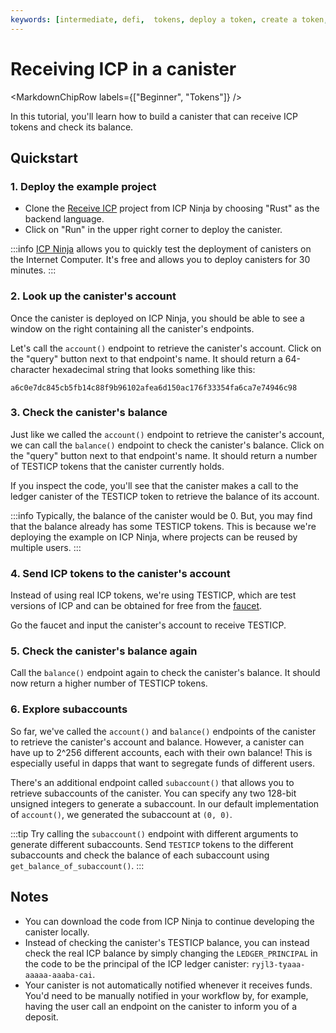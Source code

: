 ```yaml
---
keywords: [intermediate, defi,  tokens, deploy a token, create a token, icrc1]
---
```



# Receiving ICP in a canister

<MarkdownChipRow labels={["Beginner", "Tokens"]} />

In this tutorial, you'll learn how to build a <GlossaryTooltip>canister</GlossaryTooltip> that can receive ICP tokens and check its balance.

## Quickstart

### 1. Deploy the example project

- Clone the [Receive ICP](https://icp.ninja/projects/receive-icp) project from ICP Ninja by choosing "Rust" as the backend language.
- Click on "Run" in the upper right corner to deploy the canister.

:::info
[ICP Ninja](https://icp.ninja) allows you to quickly test the deployment of canisters on the Internet Computer.
It's free and allows you to deploy canisters for 30 minutes.
:::

### 2. Look up the canister's account

Once the canister is deployed on ICP Ninja, you should be able to see a window on the right containing all the canister's endpoints.

Let's call the `account()` endpoint to retrieve the canister's account. Click on the "query" button next to that endpoint's name.
It should return a 64-character hexadecimal string that looks something like this:

```text
a6c0e7dc845cb5fb14c88f9b96102afea6d150ac176f33354fa6ca7e74946c98
```

### 3. Check the canister's balance

Just like we called the `account()` endpoint to retrieve the canister's account, we can call the `balance()` endpoint to check the canister's balance.
Click on the "query" button next to that endpoint's name.
It should return a number of TESTICP tokens that the canister currently holds.

If you inspect the code, you'll see that the canister makes a call to the ledger canister of the TESTICP token to retrieve the balance of its account.

:::info
Typically, the balance of the canister would be 0. But, you may find that the balance already has some TESTICP tokens.
This is because we're deploying the example on ICP Ninja, where projects can be reused by multiple users.
:::

### 4. Send ICP tokens to the canister's account

Instead of using real ICP tokens, we're using TESTICP, which are test versions of ICP and can be obtained for free from the [faucet](https://faucet.internetcomputer.org/).

Go the faucet and input the canister's account to receive TESTICP.

### 5. Check the canister's balance again

Call the `balance()` endpoint again to check the canister's balance. It should now return a higher number of TESTICP tokens.

### 6. Explore subaccounts

So far, we've called the `account()` and `balance()` endpoints of the canister to retrieve the canister's account and balance.
However, a canister can have up to 2^256 different accounts, each with their own balance!
This is especially useful in dapps that want to segregate funds of different users.

There's an additional endpoint called `subaccount()` that allows you to retrieve subaccounts of the canister.
You can specify any two 128-bit unsigned integers to generate a subaccount.
In our default implementation of `account()`, we generated the subaccount at `(0, 0)`.

:::tip
Try calling the `subaccount()` endpoint with different arguments to generate different subaccounts.
Send `TESTICP` tokens to the different subaccounts and check the balance of each subaccount using `get_balance_of_subaccount()`.
:::

## Notes

- You can download the code from ICP Ninja to continue developing the canister locally.
- Instead of checking the canister's TESTICP balance, you can instead check the real ICP balance by simply changing the `LEDGER_PRINCIPAL` in the code to be the principal of the ICP ledger canister: `ryjl3-tyaaa-aaaaa-aaaba-cai`.
- Your canister is not automatically notified whenever it receives funds. You'd need to be manually notified in your workflow by, for example, having the user call an endpoint on the canister to inform you of a deposit.
